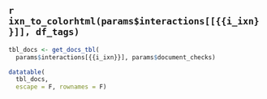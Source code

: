 
## `r ixn_to_colorhtml(params$interactions[[{{i_ixn}}]], df_tags)`

```r
tbl_docs <- get_docs_tbl(
  params$interactions[{{i_ixn}}], params$document_checks)

datatable(
  tbl_docs, 
  escape = F, rownames = F)
```
